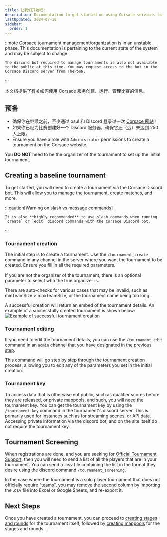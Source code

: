 ```yaml
---
title: 让我们开始吧！
description: Documentation to get started on using Corsace services to run a tournament.
lastUpdated: 2024-07-10
sidebar:
  order: 1
---
```



:::note
    Corsace tournament management/organization is in an unstable phase. This documentation is pertaining to the current state of the system and may be subject to change.

```
The discord bot required to manage tournaments is also not available to the public at this time. You may request access to the bot in the Corsace Discord server from ThePooN.
```

:::

本文档提供了有关如何使用 Corsace 服务创建、运行、管理比赛的信息。

## 预备

- 确保你在继续之前，至少通过 osu! 和 Discord 登录过一次 [Corsace 网站](https://corsace.io)！ 
- 如果你已经为比赛创建好一个 Discord 服务器，确保它还（远）未达到 250 人上限。
- Ensure you have a role with `Administrator` permissions to create a tournament on the Corsace website.

You **DO NOT** need to be the organizer of the tournament to set up the initial tournament.

## Creating a baseline tournament

To get started, you will need to create a tournament via the Corsace Discord bot. This will allow you to manage the tournament, create matches, and more.

:::caution[Warning on slash vs message commands]

```
It is also **highly recommended** to use slash commands when running `create` or `edit` discord commands with the Corsace Discord bot.
```

:::

### Tournament creation

The initial step is to create a tournament. Use the `/tournament_create` command in any channel in the server where you want the tournament to be created. Ensure you fill in all the required parameters.

If you are not the organizer of the tournament, there is an optional parameter to select who the true organizer is.

There are auto-checks for various cases that may be invalid, such as minTeamSize > maxTeamSize, or the tournament name being too long.

A successful creation will return an embed of the tournament details. An example of a successfully created tournament is shown below:
![Example of successful tournament creation](../../../../images/tournament_org/tournament_create_success.png)

### Tournament editing

If you need to edit the tournament details, you can use the `/tournament_edit` command in an `admin` channel that you have designated in the [previous step](#tournament-creation). 

This command will go step by step through the tournament creation process, allowing you to edit any of the parameters you set in the initial creation.

### Tournament key

To access data that is otherwise not public, such as qualifier scores before they are released, or private mappools, and such, you will need the tournament key. You can get the tournament key by using the `/tournament_key` command in the tournament's discord server. This is primarily used for instances such as for streaming scenes, or API data. Accessing private information via the discord bot, and on the site itself do not require the tournament key.

## Tournament Screening

When registrations are done, and you are seeking for [Official Tournament Support](https://osu.ppy.sh/wiki/en/Tournaments/Official_support), then you will need to send a list of all the players that are in your tournament. You can send a .csv file containing the list in the format they desire using the discord command `/tournament_screening`.

In the case where the tournament is a solo player tournament that does not officially require "teams", you may remove the second column by importing the .csv file into Excel or Google Sheets, and re-export it.

## Next Steps

Once you have created a tournament, you can proceed to [creating stages and rounds](./stage-round-creation) for the tournament itself, followed by [creating mappools](./mappool-creation) for the stages and rounds.
